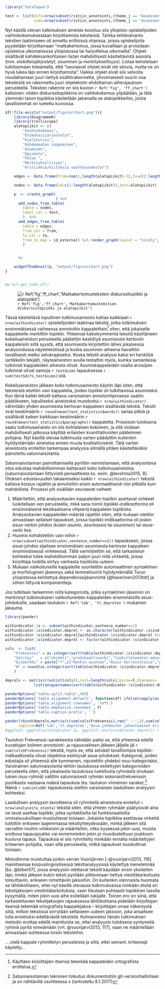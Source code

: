 
```r

library("SataTapaa")

test <- list(difs=nrow(subset(ristiin_annotointi,(theme_j == "Asuminen" & theme_k != "Asuminen" | theme_k == "Asuminen" & theme_j != "Asuminen"))),
             sims=nrow(subset(ristiin_annotointi,(theme_j == "Asuminen" & theme_k == "Asuminen"))))

```

Nyt käsillä olevan tutkimuksen aineisto koostuu siis yliopisto-opiskelijoiden
vaihtokokemuksestaan kirjoittamista teksteistä. Tarkka tehtävänanto tekstien laatimiseen
oli annettu erillisissä ohjeissa, joissa opiskelijoita pyydetään kirjoittamaan
"matkakertomus, jossa kuvaillaan ja arvioidaan opiskelua ulkomaisessa
yliopistossa tai harjoittelua ulkomailla". Ohjeet sisältävät kahdeksankohtaisen
listan mahdollisesti käsiteltävistä asioista (mm. *etukäteisjärjestelyt*,
*asuminen* ja *merkityksellisyys*). Listaa kehotetaan tulkitsemaan toteamalla, että
"seuraavat ohjeet eivät ole sitovia, mutta ne on hyvä lukea läpi ennen kirjoittamista".
Vaikka ohjeet eivät siis velvoita noudattamaan juuri tiettyä sisältörakennetta,
ylivoimaisesti suurin osa teksteistä on rakennettu juuri ohjetekstin
ehdottaman aiherajauksen perusteella. Tekstien rakenne 
on siis kuvion `r Ref('fig', 'ff_chart')` kaltainen: niiden 
diskurssitopiikkina on vaihtokokemus ylipäätään, ja tätä
ylemmän tason topiikkia käsitellään jakamalla se alatopiikkeihin, 
joista tavallisimmat on lueteltu kuviossa.



```r

if(!file.exists("output/figure/chart.png")){
    library(DiagrammeR)
    library(trelliscope)
    alatopiikit <- c(
        "Vaihtokokemus",
        "Etukäteisjärjestelyt",
        "Kielikurssi",
        "Kohdemaahan saapuminen",
        "Asuminen",
        "Opiskelu",
        "Paluu ",
        "Merkityksellisyys",
        "Kritiikkiä/kiitoksia vaihtovuodesta?")

    edges <- data.frame(from=rep(1,length(alatopiikit)-1),to=c(2:length(alatopiikit)))

    nodes <- data.frame(id=c(1:length(alatopiikit)),test=alatopiikit)

    p  <- create_graph(
                       ) %>%
      add_nodes_from_table(
        table = nodes,
        label_col = test,
        )  %>%
      add_edges_from_table(
        table = edges,
        from_col = from,
        to_col = to,
        from_to_map = id_external) %>% render_graph(layout = "nicely",
        )


      #p

    widgetThumbnail(p, "output/figure/chart.png")
}


#p %>% get_node_df()

```

![`r Ref('fig','ff_chart','Matkakertomustekstien diskurssitopiikki ja alatopiikit')`](output/figure/chart.png)


Tässä käsiteltävä lopullinen tutkimusaineisto kattaa kaikkiaan `r nrow(withindicator)`
opiskelijoiden laatimaa tekstiä, jotka tutkimuksen ensimmäisessä vaiheessa annotoitiin
kappaleittain[^alkup_kpl] siten, että jokaiselle kappaleelle merkittiin
topiikki. Yhteensä kaksikymmentä tekstiä käsittäneen kokeiluaineiston
perusteella päätettiin keskittyä *asumisesta* kertoviin kappaleisiin siitä
syystä, että asumisesta kirjoitettiin lähes jokaisessa analysoidussa näytetekstissä
ja koska asuminen aiheena havaittiin tavallisesti melko selvärajaiseksi. Koska
tekstit analysoi kaksi eri henkilöä (artikkelin tekijät), näyteaineiston
avulla testattiin myös, kuinka samanlaisia tulkinnat kappaleiden aiheista
olivat. Asumiskappaleiden osalta arvioijien tulkinnat olivat samoja `r test$sims`
tapauksessa `r sum(test$difs,test$sims)`:stä. 

[^alkup_kpl]: Käyttäen kirjoittajien itsensä tekemää  kappaleiden ortografista
erottelua.

Kokeiluaineiston jälkeen koko tutkimusaineisto käytiin läpi siten, että
teksteistä etsittiin vain kappaleita, joiden topiikki oli tulkittavissa asumiseksi. 
Kun tämä kaikki tekstit kattava varsinainen annotointiprosessi saatiin
päätökseen, lopulliseksi aineistoksi muodostui  `r nrow(withindicator)`
vähintään yhden asumisesta kertovan kappaleen sisältävää tekstiä. Tekstit ovat
keskimäärin `r round(mean(text_statistics$words))` sanaa pitkiä ja sisältävät
kaiken kaikkiaan keskimäärin `r round(mean(text_statistics$paragraphs))`
kappaletta. Prosessin tuloksena saatu tutkimusaineisto on siis
kohtalaisen kokoinen, ja sitä voidaan mahdollisesti jatkossa käyttää erilaisten
kvantitatiivisten päätelmien pohjana. Nyt käsillä olevaa tutkimusta varten päädyttiin
kuitenkin hyödyntämään aineistoa ennen muuta kvalitatiivisesti. Tätä varten
aineistosta eroteltiin tarkempaa analyysia silmällä pitäen
käsiteltäväksi painotettu satunnaisotanta.


Satunnaisotannan painottamisella pyrittiin varmistamaan, että analysoitava
otos edustaa mahdollisimman kattavasti koko tutkimusaineistoa
[satunnaisotantaan liittyvistä periaatteista ks. esim. @levshina2015, 8].
Otoksen edustavuuden takaamiseksi kaikki `r nrow(withindicator)` tekstiä kattava korpus
rajattiin ja annotoitiin ensin automaattisesti niin pitkälle kuin mahdollista. 
Prosessi piti sisällään seuraavat vaiheet:

1. Määriteltiin, että analysoitavien kappaleiden topiikin asettavat
   virkkeet luokitellaan sen perusteella, mikä sana toimii
   *topiikki-indikaattorina* eli ensimmäisenä leksikaalisena vihjeenä kappaleen topiikista. 
   Analysoitavien kappaleiden määrää rajattiin siten, että mukaan otettiin
   ainoastaan sellaiset tapaukset, joissa topiikki-indikaattorina oli 
   joskin *asua*-verbin johdos (kuten *asunto*, *asuntoasia* tai *asuminen*)
   tai *asua*-verbi itse.
2. Huomio kohdistettiin vain niihin `r nrow(subset(withindicator,sentence_number==1))`
   tapaukseen, joissa *asua*-johdos sijaitsee ensimmäisen asumisesta kertovan
   kappaleen ensimmäisessä virkkeessä. Tällä varmistettiin se, että tarkastelun kohteeksi
   tulee mahdollisimman paljon juuri niitä virkkeitä, joissa kirjoittaja 
   todella siirtyy vanhasta topiikista uuteen.
3. Mukaan valikoituneille kappaleille suoritettiin automaattinen syntaktinen ja
   morfologinen jäsennys sekä lemmatisointi hyödyntämällä Turun yliopistossa kehitettyä
   dependenssijäsennintä [@haverinen2013tdt] ja siihen liittyviä komponentteja.

Jos tutkitaan tarkemmin niitä kategorioita, jotka syntaktinen jäsennin on merkinnyt
tutkimukseen valikoituneiden kappaleiden ensimmäisille *asua*-johdoksille,
saadaan taulukon `r Ref('tab', 'tt_deproles')`  mukainen jakauma.

```r

library(pander)

withindicator.1s <- subset(withindicator,sentence_number==1)
withindicator.1s$indicator.deprel <- as.character(withindicator.1s$indicator.deprel)
withindicator.1s$indicator.deprel[withindicator.1s$indicator.deprel %in% names(table(withindicator.1s$indicator.deprel)[table(withindicator.1s$indicator.deprel)<10])] <- "muu"
withindicator.1s$indicator.deprel <- factor(withindicator.1s$indicator.deprel,levels=rev(unique(names(sort(table(withindicator.1s$indicator.deprel),d=T)))))

cols  <- list(
    "Frekvenssi" = as.integer(sort(table(withindicator.1s$indicator.deprel),d=T)),
    "Selitys"   = c("objekti","predikaattiverbi","luokittelematon adverbiaali","nominaalisen verbimuodon objekti", "subjekti","omistusrakenteen kohde","kopulalauseen subjekti","esim. infinitiivitäydennykset"),
    "Esimerkki" = paste("*",c("Hankin asunnon","Asuin kerrostalossa","Asunnon suhteen","Asunnon hankkiminen", "Asuminen järjestyi","Asuntoloiden vuokrataso","Asuntola on uusi","Halusin asumaan paikallisten kanssa"),"*",sep=""),
    "N" = round(as.integer(sort(table(withindicator.1s$indicator.deprel),d=T)) / 2)
    )

deprels <- matrix(c(unlist(cols)),ncol=length(cols),byrow=F,dimnames=
             list(unique(names(sort(table(withindicator.1s$indicator.deprel),d=T))),names(cols)))

panderOptions('table.split.table',400)
panderOptions('table.alignment.default', function(df) ifelse(sapply(as.data.frame(df), is.numeric), 'right', 'left'))
panderOptions('table.alignment.rownames', 'left')
panderOptions('table.emphasize.rownames', F)
panderOptions('table.caption.prefix', '')

pander(rbind(deprels,matrix(c(sum(cols$Frekvenssi),rep("---",2),sum(cols$N)),nrow=1,dimnames=list(c("Yht."),names(cols)))),
      caption=Ref('tab','tt_deproles','Asua-johdosten jakautuminen eri syntaktisiin kategorioihin.'))
#ggplot2::ggplot(withindicator.1s, ggplot2::aes(x=indicator.deprel)) + ggplot2::geom_bar() + ggplot2::coord_flip() + ggthemes::theme_tufte()

```

Taulukon Frekvenssi-sarakkeesta nähdään paitsi se, että yhteensä
edellä kuvattujen kolmen annotointi- ja rajausvaiheen jälkeen jäljelle jäi 
`r sum(cols$Frekvenssi)` tekstiä, myös se, että selvästi tavallisimpia
topiikki-indikaattoreita olivat objektina esiintyvät asua-johdokset.
Kategoriat, joiden edustajia oli yhteensä alle kymmenen, niputettiin
yhdeksi *muu*-kategoriaksi. Varsinainen satunnaisotanta tehtiin taulukossa esitettyjen
kategorioiden perusteella siten, että jokaisesta taulukossa luetellusta
ryhmästä (mukaan lukien *muu*-ryhmä) valittiin satunnaisesti 
ryhmän kokonaisfrekvenssin puolikasta vastaava määrä tapauksia (ks. taulukon
viimeinen sarake).[^tarkka_menetelma] Nämä `r sum(cols$N)` tapauksesta otettiin
varsinaisen laadullisen analyysin kohteeksi.

[^tarkka_menetelma]: Satunnaisotannan tekninen toteutus dokumentoitiin
git-versionhallintaan ja on nähtävillä osoitteessa x (tarkistettu 8.1.2017) 


Laadullisen analyysin tavoitteena oli ryhmitellä aineistosta erotellut `r nrow(analysoitu_otanta)` 
tekstiä siten, että yhteen ryhmään päätyisivät aina ne tavat asettaa topiikki, jotka
syntaktisilta tai funktionaalisilta ominaisuuksiltaan muistuttavat toisiaan.
Jokaista topiikkia asettavaa virkettä tutkittiin erikseen laajemmassa tekstiyhteydessään,
minkä jälkeen sitä verrattiin muihin virkkeisiin ja määriteltiin, oliko kyseessä jokin 
uusi, muista erottuva tapausjoukko vai ennemminkin jokin jo muodostettuun joukkoon kuuluva
tapaus. Tapauksia ei siis ryhmitelty minkään ennalta määriteltyjen kriteerien pohjalta,
vaan sillä perusteella, mitkä tapaukset muistuttivat toisiaan. 

Metodimme muistuttaa jonkin verran Vuorijärven [-@vuorijarvi2013, 116] mainitsemaa
korpuslingvistisessä tekstianalyysissä käytettyä menetelmää [ks. @biber07], jossa
analyysiin otettavat tekstit käydään ensin yksitellen läpi, minkä jälkeen
kukin teksti pyritään pilkkomaan tiettyä viestitätarkoitusta toteuttaviin, erikseen
nimettäviin jaksoihin. On kuitenkin olennaista huomata se lähtökohtaero, ettei
nyt käsillä olevassa tutkimuksessa niinkään etsitä eri tekstijaksojen
viestintätarkoituksia, vaan liikutaan puhtaasti topiikkien tasolla kysymällä, miten
jokin uusi aihe esitellään lukijalle. Toinen ero on siinä, että tarkasteltavien
tekstijaksojen rajauksessa lähtökohtana pidetään kirjoittajan itsensä tekemää 
ortografista kappalejakoa -- kirjoittajan omaa näkemystä siitä, milloin tekstissä
siirrytään sellaiseen uuteen jaksoon, joka ansaitsee tulla erotetuksi edeltävästä 
tekstistä. Kolmanneksi tämän tutkimuksen metodin erottaa edellä mainituista se,
ettei analyysin tuloksena syntyneitä ryhmiä pyritä nimeämään [vrt.
@vuorijarvi2013, 117], vaan ne määritellään ainoastaan suhteessa
toisiin teksteihin. 



 ....vielä kappale ryhmittelyn perusteista ja siitä, ettei semant. kriteerejä käytetty...



